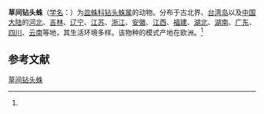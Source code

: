 {{Speciesbox
| name = 草间钻头蛛
| status = 
| status_system = 
| image = 
| genus = Hylyphantes
| species = graminicola
| authority = (Sundevall, 1830)<ref name='id13254'>{{cite web| url =http://www.bioinfo.cn/db05/BjdwSpecies.php?action=view&id=13254| title =草间钻头蛛| work =《中国动物物种编目数据库》| publisher =中国科学院微生物研究所| author =中国科学院动物研究所| accessdate =2009-04-28| deadurl =yes| archiveurl =https://web.archive.org/web/20160305050117/http://www.bioinfo.cn/db05/BjdwSpecies.php?action=view&id=13254| archivedate =2016-03-05}}</ref>
}}

'''草间钻头蛛'''（[[学名|学名]]：{{lang|la|''Hylyphantes graminicola''}}）为[[皿蛛科|皿蛛科]][[钻头蛛属|钻头蛛属]]的动物。分布于古北界、[[台湾岛|台湾岛]]以及[[中国大陆|中国大陆]]的[[河北|河北]]、[[吉林|吉林]]、[[辽宁|辽宁]]、[[江苏|江苏]]、[[浙江|浙江]]、[[安徽|安徽]]、[[江西|江西]]、[[福建|福建]]、[[湖北|湖北]]、[[湖南|湖南]]、[[广东|广东]]、[[四川|四川]]、[[云南|云南]]等地，其生活环境多样。该物种的模式产地在欧洲。<ref name='id13254'/>

== 参考文献 ==
{{reflist}}

{{Wikispecies|Hylyphantes graminicola}}
{{Taxonbar|from=Q1058757}}

[[Category:钻头蛛属|草间钻头蛛]]


{{蜘蛛小作品}}